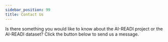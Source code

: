 ```yaml
---
sidebar_position: 99
title: Contact Us
---
```


Is there something you would like to know about the AI-READI project or the AI-READI dataset? Click the button below to send us a message.


<TallyEmbed />
